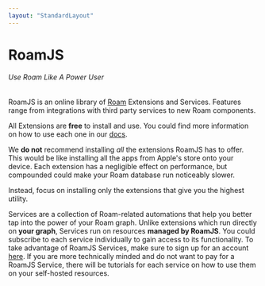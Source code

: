 ```yaml
---
layout: "StandardLayout"
---
```


# RoamJS

###### Use Roam Like A Power User

RoamJS is an online library of [Roam](https://roamresearch.com) Extensions and Services. Features range from integrations with third party services to new Roam components. 

All Extensions are **free** to install and use. You could find more information on how to use each one in our [docs](/docs). 

We **do not** recommend installing _all_ the extensions RoamJS has to offer. This would be like installing all the apps from Apple's store onto your device. Each extension has a negligible effect on performance, but compounded could make your Roam database run noticeably slower.

Instead, focus on installing only the extensions that give you the highest utility.

Services are a collection of Roam-related automations that help you better tap into the power of your Roam graph. Unlike extensions which run directly on **your graph**, Services run on resources **managed by RoamJS**. You could subscribe to each service individually to gain access to its functionality. To take advantage of RoamJS Services, make sure to sign up for an account [here](/signup). If you are more technically minded and do not want to pay for a RoamJS Service, there will be tutorials for each service on how to use them on your self-hosted resources.
